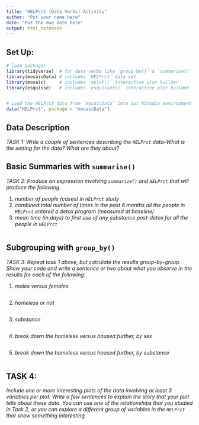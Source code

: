 ```yaml
---
title: "HELPrct (Data Verbs) Activity"
author: "Put your name here"
date: "Put the due date here"
output: html_notebook
---
```



## Set Up:

```r
# load packages
library(tidyverse)  # for data verbs like `group-by()` & `summarise()`
library(mosaicData) # includes `HELPrct` data set 
library(mosaic)     # includes `mplot()` interactive plot builder
library(esquisse)   # includes `esquisser()` interactive plot builder


# Load the HELPrct data from `mosaicData` into our RStudio environment
data("HELPrct", package = "mosaicData")

```


## Data Description

*TASK 1: Write a couple of sentences describing the `HELPrct` data--What is the setting for the data? What are they about?* 


## Basic Summaries with `summarise()` 

*TASK 2: Produce an expression involving `summarize()` and `HELPrct` that will produce the following.*

1. *number of people (cases) in `HELPrct` study*
2. *combined total number of times in the past 6 months all the people in `HELPrct` entered a detox program (measured at baseline)* 
3. *mean time (in days) to first use of any substance post-detox for all the people in `HELPrct`*


```r

```


## Subgrouping with `group_by()` 

*TASK 3: Repeat task 1 above, but calculate the results group-by-group.  Show your code and write a sentence or two about what you observe in the results for each of the following:* 

1. *males versus females*

```r

```


2. *homeless or not*

```r

```

3. *substance*

```r

```

4. *break down the homeless versus housed further, by sex*

```r

```

5. *break down the homeless versus housed further, by substance*

```r

```


## TASK 4:

*Include one or more interesting plots of the data involving at least 3 variables per plot. Write a few sentences to explain the story that your plot tells about these data.  You can use one of the relationships that you studied in Task 2, or you can explore a different group of variables in the `HELPrct` that show something interesting.*  



```r

```


